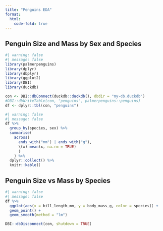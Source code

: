 ```yaml
---
title: "Penguins EDA"
format:
  html:
    code-fold: true
---
```


## Penguin Size and Mass by Sex and Species

```r
#| warning: false 
#| message: false  
library(palmerpenguins) 
library(dplyr) 
library(dbplyr) 
library(ggplot2) 
library(DBI) 
library(duckdb)  

con <- DBI::dbConnect(duckdb::duckdb(), dbdir = "my-db.duckdb") 
#DBI::dbWriteTable(con, "penguins", palmerpenguins::penguins)
df <- dplyr::tbl(con, "penguins")
```

```r
#| warning: false 
#| message: false 
df %>%   
  group_by(species, sex) %>%   
  summarise(     
    across(         
      ends_with("mm") | ends_with("g"),       
      \(x) mean(x, na.rm = TRUE)       
      )     
    ) %>%   
  dplyr::collect() %>%  
  knitr::kable()
```

## Penguin Size vs Mass by Species

```r
#| warning: false 
#| message: false 
df %>%   
  ggplot(aes(x = bill_length_mm, y = body_mass_g, color = species)) +
  geom_point() +    
  geom_smooth(method = "lm")
```

```r
DBI::dbDisconnect(con, shutdown = TRUE)
```
